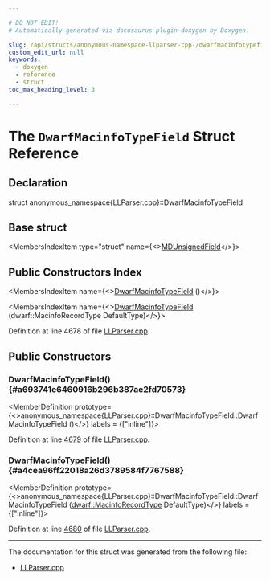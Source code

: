 ```yaml
---

# DO NOT EDIT!
# Automatically generated via docusaurus-plugin-doxygen by Doxygen.

slug: /api/structs/anonymous-namespace-llparser-cpp-/dwarfmacinfotypefield
custom_edit_url: null
keywords:
  - doxygen
  - reference
  - struct
toc_max_heading_level: 3

---
```





# The `DwarfMacinfoTypeField` Struct Reference

<DoxygenPage pluginConfig={pluginConfig}>



## Declaration

<CodeBlock>struct anonymous_namespace{LLParser.cpp}::DwarfMacinfoTypeField</CodeBlock>

## Base struct

<MembersIndex>

<MembersIndexItem
  type="struct"
  name={<><a href="/docs/api/structs/anonymous-namespace-llparser-cpp-/mdunsignedfield">MDUnsignedField</a></>}>
</MembersIndexItem>

</MembersIndex>

## Public Constructors Index

<MembersIndex>

<MembersIndexItem
  name={<><a href="#a693741e6460916b296b387ae2fd70573">DwarfMacinfoTypeField</a> ()</>}>
</MembersIndexItem>

<MembersIndexItem
  name={<><a href="#a4cea96ff22018a26d3789584f7767588">DwarfMacinfoTypeField</a> (dwarf::MacinfoRecordType DefaultType)</>}>
</MembersIndexItem>

</MembersIndex>


Definition at line 4678 of file <a href="/docs/api/files/lib/lib/asmparser/llparser-cpp">LLParser.cpp</a>.

<SectionDefinition>

## Public Constructors

### DwarfMacinfoTypeField() {#a693741e6460916b296b387ae2fd70573}

<MemberDefinition
  prototype={<>anonymous&#95;namespace&#123;LLParser.cpp&#125;::DwarfMacinfoTypeField::DwarfMacinfoTypeField ()</>}
  labels = {["inline"]}>

Definition at line <a href="/docs/api/files/lib/lib/asmparser/llparser-cpp/#l04679">4679</a> of file <a href="/docs/api/files/lib/lib/asmparser/llparser-cpp">LLParser.cpp</a>.
</MemberDefinition>

### DwarfMacinfoTypeField() {#a4cea96ff22018a26d3789584f7767588}

<MemberDefinition
  prototype={<>anonymous&#95;namespace&#123;LLParser.cpp&#125;::DwarfMacinfoTypeField::DwarfMacinfoTypeField (<a href="/docs/api/namespaces/llvm/dwarf/#a87afc9d377fa974a25781035ac4c15d1">dwarf::MacinfoRecordType</a> DefaultType)</>}
  labels = {["inline"]}>

Definition at line <a href="/docs/api/files/lib/lib/asmparser/llparser-cpp/#l04680">4680</a> of file <a href="/docs/api/files/lib/lib/asmparser/llparser-cpp">LLParser.cpp</a>.
</MemberDefinition>

</SectionDefinition>

<hr/>

The documentation for this struct was generated from the following file:

<ul>
<li><a href="/docs/api/files/lib/lib/asmparser/llparser-cpp">LLParser.cpp</a></li>
</ul>

</DoxygenPage>
